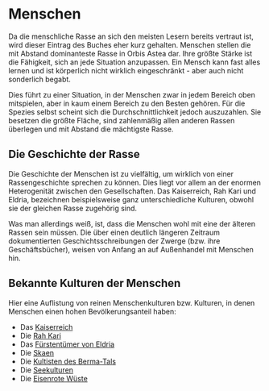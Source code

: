 # Menschen

Da die menschliche Rasse an sich den meisten Lesern bereits vertraut ist, wird dieser Eintrag des Buches eher kurz gehalten. Menschen stellen die mit Abstand dominanteste Rasse in Orbis Astea dar. Ihre größte Stärke ist die Fähigkeit, sich an jede Situation anzupassen. Ein Mensch kann fast alles lernen und ist körperlich nicht wirklich eingeschränkt - aber auch nicht sonderlich begabt.

Dies führt zu einer Situation, in der Menschen zwar in jedem Bereich oben mitspielen, aber in kaum einem Bereich zu den Besten gehören. Für die Spezies selbst scheint sich die Durchschnittlichkeit jedoch auszuzahlen. Sie besetzen die größte Fläche, sind zahlenmäßig allen anderen Rassen überlegen und mit Abstand die mächtigste Rasse.

## Die Geschichte der Rasse

Die Geschichte der Menschen ist zu vielfältig, um wirklich von einer Rassengeschichte sprechen zu können. Dies liegt vor allem an der enormen Heterogenität zwischen den Gesellschaften. Das Kaiserreich, Rah Kari und Eldria, bezeichnen beispielsweise ganz unterschiedliche Kulturen, obwohl sie der gleichen Rasse zugehörig sind.

Was man allerdings weiß, ist, dass die Menschen wohl mit eine der älteren Rassen sein müssen. Die über einen deutlich längeren Zeitraum dokumentierten Geschichtsschreibungen der Zwerge (bzw. ihre Geschäftsbücher), weisen von Anfang an auf Außenhandel mit Menschen hin.

## Bekannte Kulturen der Menschen

Hier eine Auflistung von reinen Menschenkulturen bzw. Kulturen, in denen Menschen einen hohen Bevölkerungsanteil haben:

-   Das [Kaiserreich](#Kaiserreich)
-   Die [Rah Kari](#RahKari)
-   Das [Fürstentümer von Eldria](#EldriaFaction)
-   Die [Skaen](#Skaen)
-   Die [Kultisten des Berma-Tals](#BermaTal)
-   Die [Seekulturen](#Seevolk)
-   Die [Eisenrote Wüste](#EisenroteWueste)
